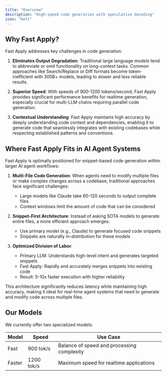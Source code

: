 ```yaml
---
title: "Overview"
description: "High-speed code generation with speculative decoding"
icon: "bolt"
---
```


## Why Fast Apply?

Fast Apply addresses key challenges in code generation:

1. **Eliminates Output Degradation**: Traditional large language models tend to abbreviate or omit functionality on long-context tasks. Common approaches like Search/Replace or Diff formats become token-inefficient with 300B+ models, leading to slower and less reliable results.

2. **Superior Speed**: With speeds of 900-1200 tokens/second, Fast Apply provides significant performance benefits for realtime generation, especially crucial for multi-LLM chains requiring parallel code generation.

3. **Contextual Understanding**: Fast Apply maintains high accuracy by deeply understanding code context and dependencies, enabling it to generate code that seamlessly integrates with existing codebases while respecting established patterns and conventions.

## Where Fast Apply Fits in AI Agent Systems

Fast Apply is optimally positioned for snippet-based code generation within larger AI agent workflows:

1. **Multi-File Code Generation**: When agents need to modify multiple files or make complex changes across a codebase, traditional approaches face significant challenges:

   - Large models like Claude take 60-120 seconds to output complete files
   - Context windows limit the amount of code that can be considered

2. **Snippet-First Architecture**: Instead of asking SOTA models to generate entire files, a more efficient approach emerges:

   - Use primary model (e.g., Claude) to generate focused code snippets
   - Snippets are naturally in-distribution for these models

3. **Optimized Division of Labor**:
   - Primary LLM: Understands high-level intent and generates targeted snippets
   - Fast Apply: Rapidly and accurately merges snippets into existing code
   - Result: 5-10x faster execution with higher reliability

This architecture significantly reduces latency while maintaining high accuracy, making it ideal for real-time agent systems that need to generate and modify code across multiple files.

## Our Models

We currently offer two specialized models:

| Model  | Speed      | Use Case                                   |
| ------ | ---------- | ------------------------------------------ |
| Fast   | 900 tok/s  | Balance of speed and processing complexity |
| Faster | 1200 tok/s | Maximum speed for realtime applications    |
